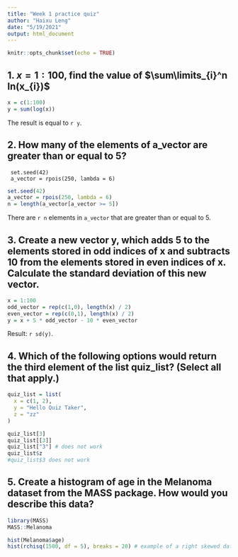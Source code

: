 ---
title: "Week 1 practice quiz"
author: "Haixu Leng"
date: "5/19/2021"
output: html_document
---

```{r setup, include=FALSE}
knitr::opts_chunk$set(echo = TRUE)
```

## 1. $x=1:100$, find the value of $\sum\limits_{i}^n ln(x_{i})$

```{r cars}
x = c(1:100)
y = sum(log(x))

```
The result is equal to `r y`.

## 2. How many of the elements of a_vector are greater than or equal to 5?

     set.seed(42)
     a_vector = rpois(250, lambda = 6)

```{r}
set.seed(42)
a_vector = rpois(250, lambda = 6)
n = length(a_vector[a_vector >= 5])
```
There are `r n` elements in `a_vector` that are greater than or equal to 5.

## 3. Create a new vector **y**, which adds 5 to the elements stored in odd indices of **x** and subtracts 10 from the elements stored in even indices of **x**. Calculate the standard deviation of this new vector.

```{r}
x = 1:100
odd_vector = rep(c(1,0), length(x) / 2)
even_vector = rep(c(0,1), length(x) / 2)
y = x + 5 * odd_vector - 10 * even_vector
```
Result: `r sd(y)`.

## 4. Which of the following options would return the third element of the list quiz_list? (Select all that apply.)
```{r echo=TRUE}
quiz_list = list(
  x = c(1, 2),
  y = "Hello Quiz Taker",
  z = "zz"
)

quiz_list[3]
quiz_list[[3]]
quiz_list["3"] # does not work
quiz_list$z
#quiz_list$3 does not work
```

## 5. Create a histogram of age in the Melanoma dataset from the MASS package. How would you describe this data?
```{r include=FALSE}
library(MASS)
MASS::Melanoma
```
```{r}
hist(Melanoma$age)
hist(rchisq(1500, df = 5), breaks = 20) # example of a right skewed data
```



